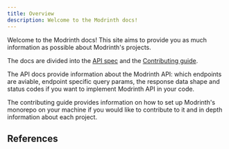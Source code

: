 ```yaml
---
title: Overview
description: Welcome to the Modrinth docs!
---
```



Welcome to the Modrinth docs! This site aims to provide you as much information as possible about Modrinth's projects.

The docs are divided into the [API spec](/api) and the [Contributing guide](/contributing/overview).

The API docs provide information about the Modrinth API: which endpoints are aviable, endpoint specific query params, the response data shape and status codes if you want to implement Modrinth API in your code.

The contributing guide provides information on how to set up Modrinth's monorepo on your machine if you would like to contribute to it and in depth information about each project.

## References

<CardGrid>
   <LinkCard title="API docs" href="/api" />
   <LinkCard title="Contributing guides" href="/contributing/overview" />
</CardGrid>